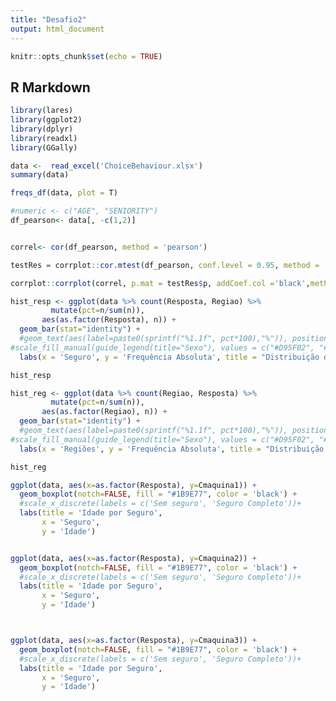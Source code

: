 ---
title: "Desafio2"
output: html_document
---

```{r setup, include=FALSE}
knitr::opts_chunk$set(echo = TRUE)
```

## R Markdown


```{r bibliotecas, warning=FALSE, message=FALSE}

library(lares)
library(ggplot2)
library(dplyr)
library(readxl)
library(GGally)
```




```{r}
data <-  read_excel('ChoiceBehaviour.xlsx')
summary(data)
```




```{r}
freqs_df(data, plot = T)
```


```{r}
#numeric <- c("AGE", "SENIORITY")
df_pearson<- data[, -c(1,2)]


correl<- cor(df_pearson, method = 'pearson')

testRes = corrplot::cor.mtest(df_pearson, conf.level = 0.95, method = 'pearson')

corrplot::corrplot(correl, p.mat = testRes$p, addCoef.col ='black',method = 'square', order = 'FPC', type = 'lower', insig = 'blank', number.cex=0.6)
```


```{r}
hist_resp <- ggplot(data %>% count(Resposta, Regiao) %>%    
         mutate(pct=n/sum(n)),
       aes(as.factor(Resposta), n)) +
  geom_bar(stat="identity") +
  #geom_text(aes(label=paste0(sprintf("%1.1f", pct*100),"%")), position=position_stack(vjust=0.5)) +
#scale_fill_manual(guide_legend(title="Sexo"), values = c("#D95F02", "#1B9E77"),labels = c("Feminino","Masculino")) + 
  labs(x = 'Seguro', y = 'Frequência Absoluta', title = "Distribuição de Resposta")

hist_resp
```


```{r}

hist_reg <- ggplot(data %>% count(Regiao, Resposta) %>%    
         mutate(pct=n/sum(n)),
       aes(as.factor(Regiao), n)) +
  geom_bar(stat="identity") +
  #geom_text(aes(label=paste0(sprintf("%1.1f", pct*100),"%")), position=position_stack(vjust=0.5)) +
#scale_fill_manual(guide_legend(title="Sexo"), values = c("#D95F02", "#1B9E77"),labels = c("Feminino","Masculino")) + 
  labs(x = 'Regiões', y = 'Frequência Absoluta', title = "Distribuição de Regiões")

hist_reg


```



```{r}
ggplot(data, aes(x=as.factor(Resposta), y=Cmaquina1)) + 
  geom_boxplot(notch=FALSE, fill = "#1B9E77", color = 'black') +
  #scale_x_discrete(labels = c('Sem seguro', 'Seguro Completo'))+
  labs(title = 'Idade por Seguro',
       x = 'Seguro',
       y = 'Idade')


ggplot(data, aes(x=as.factor(Resposta), y=Cmaquina2)) + 
  geom_boxplot(notch=FALSE, fill = "#1B9E77", color = 'black') +
  #scale_x_discrete(labels = c('Sem seguro', 'Seguro Completo'))+
  labs(title = 'Idade por Seguro',
       x = 'Seguro',
       y = 'Idade')



ggplot(data, aes(x=as.factor(Resposta), y=Cmaquina3)) + 
  geom_boxplot(notch=FALSE, fill = "#1B9E77", color = 'black') +
  #scale_x_discrete(labels = c('Sem seguro', 'Seguro Completo'))+
  labs(title = 'Idade por Seguro',
       x = 'Seguro',
       y = 'Idade')


```

